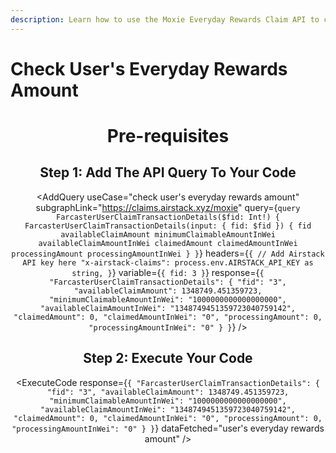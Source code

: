 ```yaml
---
description: Learn how to use the Moxie Everyday Rewards Claim API to check the user's everyday rewards amount.
---
```



# Check User's Everyday Rewards Amount

<Header
  useCase="check user's everyday rewards amount"
  apiName="Moxie Everyday Rewards Claim API"
/>

# Pre-requisites

<Prerequisites apiName="Moxie Everyday Rewards Claim API" />

## Step 1: Add The API Query To Your Code

<AddQuery
  useCase="check user's everyday rewards amount"
  subgraphLink="https://claims.airstack.xyz/moxie"
  query={`query FarcasterUserClaimTransactionDetails($fid: Int!) {
  FarcasterUserClaimTransactionDetails(input: { fid: $fid }) {
    fid
    availableClaimAmount
    minimumClaimableAmountInWei
    availableClaimAmountInWei
    claimedAmount
    claimedAmountInWei
    processingAmount
    processingAmountInWei
  }
}`}
  headers={`{
  // Add Airstack API key here
  "x-airstack-claims": process.env.AIRSTACK_API_KEY as string,
}`}
  variable={`{
  fid: 3
}`}
  response={`{
  "FarcasterUserClaimTransactionDetails": {
    "fid": "3",
    "availableClaimAmount": 1348749.451359723,
    "minimumClaimableAmountInWei": "1000000000000000000",
    "availableClaimAmountInWei": "1348749451359723040759142",
    "claimedAmount": 0,
    "claimedAmountInWei": "0",
    "processingAmount": 0,
    "processingAmountInWei": "0"
  }
}`}
/>

## Step 2: Execute Your Code

<ExecuteCode
  response={`{
  "FarcasterUserClaimTransactionDetails": {
    "fid": "3",
    "availableClaimAmount": 1348749.451359723,
    "minimumClaimableAmountInWei": "1000000000000000000",
    "availableClaimAmountInWei": "1348749451359723040759142",
    "claimedAmount": 0,
    "claimedAmountInWei": "0",
    "processingAmount": 0,
    "processingAmountInWei": "0"
  }
}`}
  dataFetched="user's everyday rewards amount"
/>

<DeveloperSupport />
